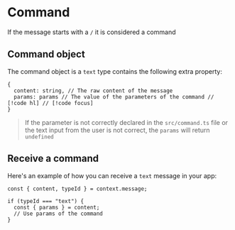 # Command

If the message starts with a `/` it is considered a command

## Command object

The command object is a `text` type contains the following extra property:

```tsx
{
  content: string, // The raw content of the message
  params: params // The value of the parameters of the command // [!code hl] // [!code focus]
}
```

> If the parameter is not correctly declared in the `src/command.ts` file or the text input from the user is not correct, the `params` will return `undefined`

## Receive a command

Here's an example of how you can receive a `text` message in your app:

```tsx
const { content, typeId } = context.message;

if (typeId === "text") {
  const { params } = content;
  // Use params of the command
}
```
